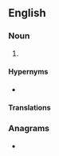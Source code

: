 ==English==

===Noun===
{{en-noun}}

# {{standard spelling of|en|draft horse|from=British}}

====Hypernyms====
* {{l|en|draught animal}}

====Translations====
{{trans-see|type of horse|draft horse}}

===Anagrams===
* {{anagrams|en|a=adeghhorrstu|read-throughs|readthroughs}}